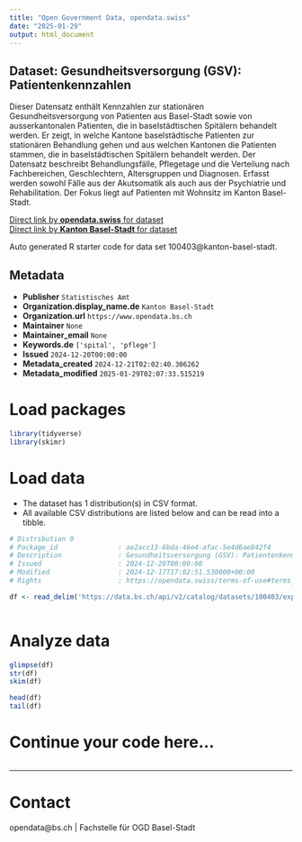 ```yaml
---
title: "Open Government Data, opendata.swiss"
date: "2025-01-29"
output: html_document
---
```


## Dataset: Gesundheitsversorgung (GSV): Patientenkennzahlen

Dieser Datensatz enthält Kennzahlen zur stationären Gesundheitsversorgung von Patienten aus Basel-Stadt sowie von ausserkantonalen Patienten, die in baselstädtischen Spitälern behandelt werden. Er zeigt, in welche Kantone baselstädtische Patienten zur stationären Behandlung gehen und aus welchen Kantonen die Patienten stammen, die in baselstädtischen Spitälern behandelt werden. Der Datensatz beschreibt Behandlungsfälle, Pflegetage und die Verteilung nach Fachbereichen, Geschlechtern, Altersgruppen und Diagnosen. Erfasst werden sowohl Fälle aus der Akutsomatik als auch aus der Psychiatrie und Rehabilitation. Der Fokus liegt auf Patienten mit Wohnsitz im Kanton Basel-Stadt.

[Direct link by **opendata.swiss** for dataset](https://opendata.swiss/de/dataset/gesundheitsversorgung-gsv-patientenkennzahlen)<br>
[Direct link by **Kanton Basel-Stadt** for dataset](https://data.bs.ch/explore/dataset/100403/)

Auto generated R starter code for data set 100403@kanton-basel-stadt.

## Metadata

- **Publisher** `Statistisches Amt`
- **Organization.display_name.de** `Kanton Basel-Stadt`
- **Organization.url** `https://www.opendata.bs.ch`
- **Maintainer** `None`
- **Maintainer_email** `None`
- **Keywords.de** `['spital', 'pflege']`
- **Issued** `2024-12-20T00:00:00`
- **Metadata_created** `2024-12-21T02:02:40.306262`
- **Metadata_modified** `2025-01-29T02:07:33.515219`


# Load packages

```r

library(tidyverse)
library(skimr)

```

# Load data

-   The dataset has 1 distribution(s) in CSV format.
-   All available CSV distributions are listed below and can be read into a tibble.

```r

# Distribution 0
# Package_id               : ae2acc13-6bda-46e4-afac-5e4d6ae842f4
# Description              : Gesundheitsversorgung (GSV): Patientenkennzahlen (csv)
# Issued                   : 2024-12-20T00:00:00
# Modified                 : 2024-12-17T17:02:51.530000+00:00
# Rights                   : https://opendata.swiss/terms-of-use#terms_by

df <- read_delim('https://data.bs.ch/api/v2/catalog/datasets/100403/exports/csv?use_labels=true')



```

# Analyze data

```r

glimpse(df)
str(df)
skim(df)

head(df)
tail(df)

```

# Continue your code here...

```r

```

------------------------------------------------------------------------

# Contact

opendata@bs.ch | Fachstelle für OGD Basel-Stadt
